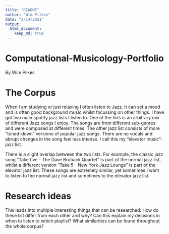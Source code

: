 ```yaml
---
title: "README"
author: "Wim Pilkes"
date: "2/14/2021"
output:
  html_document:
    keep_md: true
---
```




# Computational-Musicology-Portfolio
By Wim Pilkes


# The Corpus
When I am studying or just relaxing I often listen to Jazz. It can set a mood and is often good background music whilst focussing on other things. I have got two main spotify jazz lists I listen to.
One of the lists is an arbitrary mix of different Jazz songs I enjoy. The songs are from different sub-genres and were composed at different times. 
The other jazz list consists of more "toned-down" versions of popular jazz songs. There are no vocals and abrupt changes in the song feel less intense. I call this my "elevator music"-jazz list.

There is a slight overlap between the two lists. For example, the classic jazz song "Take five - The Dave Bruback Quartet" is part of the normal jazz list, whilst a different version "Take 5 - New York Jazz Lounge" is part of the elevator jazz list. These songs are extremely similar, yet sometimes I want to listen to the normal jazz list and sometimes to the elevator jazz list.

# Research ideas
This leads into multiple interesting things that can be researched:
How do these list differ from each other and why? Can this explain my decisions in when to listen to which playlist? What similarities can be found throughout the whole corpus?

